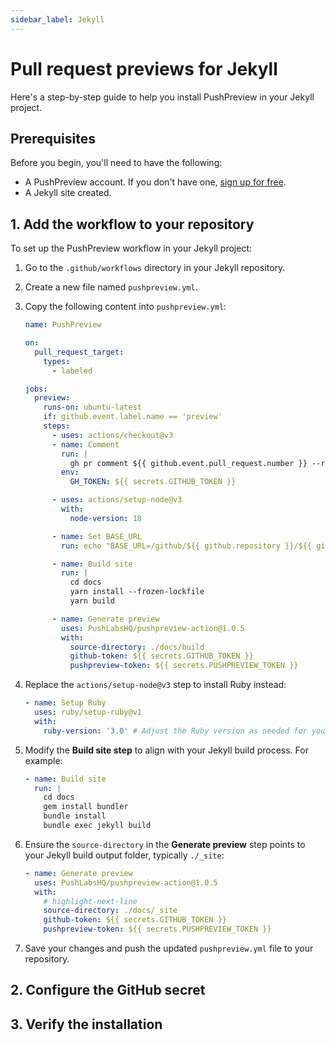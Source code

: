 ---
sidebar_label: Jekyll
---


# Pull request previews for Jekyll

Here's a step-by-step guide to help you install PushPreview in your Jekyll project.

## Prerequisites

Before you begin, you'll need to have the following:

- A PushPreview account. If you don't have one, [sign up for free](https://app.pushpreview.com/accounts/signup/).
- A Jekyll site created.

## 1. Add the workflow to your repository

To set up the PushPreview workflow in your Jekyll project:

1. Go to the `.github/workflows` directory in your Jekyll repository.

1. Create a new file named `pushpreview.yml`.

1. Copy the following content into `pushpreview.yml`:

    ```yaml
    name: PushPreview

    on:
      pull_request_target:
        types:
          - labeled

    jobs:
      preview:
        runs-on: ubuntu-latest
        if: github.event.label.name == 'preview'
        steps:
          - uses: actions/checkout@v3
          - name: Comment
            run: |
              gh pr comment ${{ github.event.pull_request.number }} --repo ${{ github.repository }} --body "⚙️ Hang tight! PushPreview is currently building your preview. We'll share the URL as soon as it's ready."
            env:
              GH_TOKEN: ${{ secrets.GITHUB_TOKEN }}

          - uses: actions/setup-node@v3
            with:
              node-version: 18

          - name: Set BASE_URL
            run: echo "BASE_URL=/github/${{ github.repository }}/${{ github.event.number }}/" >> $GITHUB_ENV

          - name: Build site
            run: |
              cd docs
              yarn install --frozen-lockfile
              yarn build

          - name: Generate preview
            uses: PushLabsHQ/pushpreview-action@1.0.5
            with:
              source-directory: ./docs/build
              github-token: ${{ secrets.GITHUB_TOKEN }}
              pushpreview-token: ${{ secrets.PUSHPREVIEW_TOKEN }}
    ```

1. Replace the `actions/setup-node@v3` step to install Ruby instead:

    ```yaml
    - name: Setup Ruby
      uses: ruby/setup-ruby@v1
      with:
        ruby-version: '3.0' # Adjust the Ruby version as needed for your project
    ```

1. Modify the **Build site step** to align with your Jekyll build process. For example:

    ```yaml
    - name: Build site
      run: |
        cd docs
        gem install bundler
        bundle install
        bundle exec jekyll build
    ```
    
1. Ensure the `source-directory` in the **Generate preview** step points to your Jekyll build output folder, typically `./_site`:

    ```yaml
    - name: Generate preview
      uses: PushLabsHQ/pushpreview-action@1.0.5
      with:
        # highlight-next-line
        source-directory: ./docs/_site
        github-token: ${{ secrets.GITHUB_TOKEN }}
        pushpreview-token: ${{ secrets.PUSHPREVIEW_TOKEN }}
    ```

1. Save your changes and push the updated `pushpreview.yml` file to your repository.

## 2. Configure the GitHub secret

<GitHubSecret />

## 3. Verify the installation

<VerifyInstallation />

